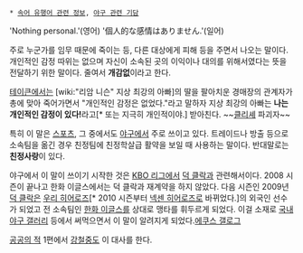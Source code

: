  * [[속어 유행어 관련 정보]], [[야구 관련 기담]]

'Nothing personal.'(영어)
'個人的な感情はありません.'(일어)

주로 누군가를 임무 때문에 죽이는 등, 다른 대상에게 피해 등을 주면서 나오는 말이다. 개인적인 감정 따위는 없으며 자신이 소속된 곳의 이익이나 대의를 위해서였다는 뜻을 전달하기 위한 말이다. 줄여서 '''개감없'''이라고 한다.

[[테이큰]]에서는 [wiki:"리암 니슨" 지상 최강의 아빠]의 딸을 팔아치운 경매장의 관계자가 총에 맞아 죽어가면서 "개인적인 감정은 없었다."라고 말하자 지상 최강의 아빠는 '''나는 개인적인 감정이 있다!'''라고[* 또는 지극히 개인적이야.] 받아친다. ~~[[클리셰]] 파괴자~~

특히 이 말은 [[스포츠]], 그 중에서도 [[야구]]에서 주로 쓰이고 있다. 트레이드나 방출 등으로 소속팀을 옮긴 경우 친정팀에 친정학살급 활약을 보일 때 사용하는 말이다. 반대말로는 '''친정사랑'''이 있다.

야구에서 이 말이 쓰이기 시작한 것은 [[KBO 리그]]에서 [[덕 클락]]과 관련해서이다. 2008 시즌이 끝나고 한화 이글스에서는 덕 클락과 재계약을 하지 않았다. 다음 시즌인 2009년 [[덕 클락]]은 [[우리 히어로즈]][* 2010 시즌부터 [[넥센 히어로즈]]로 바뀌었다.]의 외국인 선수가 되었고 전 소속팀인 [[한화 이글스]]를 상대로 맹타를 휘두르게 되었다. 이걸 소재로 [[국내야구 갤러리]] 등에서 써먹으면서 이 말이 알려지게 되었다.[http://gallog.dcinside.com/equus3239/226096335900 에쿠스 갤로그]

[[공공의 적]] 1편에서 [[강철중]]도 이 대사를 한다.
